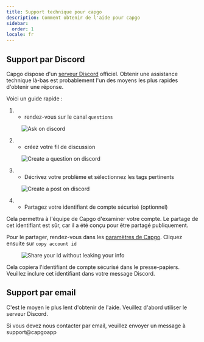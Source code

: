 ```yaml
---
title: Support technique pour capgo
description: Comment obtenir de l'aide pour capgo
sidebar:
  order: 1
locale: fr
---
```


## Support par Discord

Capgo dispose d'un [serveur Discord](https://discordcom/invite/VnYRvBfgA6) officiel. Obtenir une assistance technique là-bas est probablement l'un des moyens les plus rapides d'obtenir une réponse.

Voici un guide rapide :

1. - rendez-vous sur le canal `questions`

<figure><img style="margin-left: auto; margin-right: auto" src="/discord-questionswebp" alt="Ask on discord" /><figcaption></figcaption></figure>

2. - créez votre fil de discussion

<figure><img style="margin-left: auto; margin-right: auto" src="/discord-newquestionwebp" alt="Create a question on discord" /><figcaption></figcaption></figure>

3. - Décrivez votre problème et sélectionnez les tags pertinents

<figure><img style="margin-left: auto; margin-right: auto" src="/discord-new-postwebp" alt="Create a post on discord" /><figcaption></figcaption></figure>

4. - Partagez votre identifiant de compte sécurisé (optionnel)

Cela permettra à l'équipe de Capgo d'examiner votre compte. Le partage de cet identifiant est sûr, car il a été conçu pour être partagé publiquement.

Pour le partager, rendez-vous dans les [paramètres de Capgo](https://webcapgoapp/dashboard/settings/account/). Cliquez ensuite sur `copy account id`

<figure><img style="margin-left: auto; margin-right: auto" src="/share-secure-idwebp" alt="Share your id without leaking your info" /><figcaption></figcaption></figure>

Cela copiera l'identifiant de compte sécurisé dans le presse-papiers. Veuillez inclure cet identifiant dans votre message Discord.

## Support par email

C'est le moyen le plus lent d'obtenir de l'aide. Veuillez d'abord utiliser le serveur Discord.

Si vous devez nous contacter par email, veuillez envoyer un message à support@capgoapp